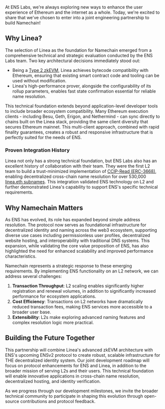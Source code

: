 At ENS Labs, we're always exploring new ways to enhance the user experience of Ethereum and the internet as a whole. Today, we're excited to share that we've chosen to enter into a joint engineering partnership to build Namechain!

## Why Linea?

The selection of Linea as the foundation for Namechain emerged from a comprehensive technical and strategic evaluation conducted by the ENS Labs team. Two key architectural decisions immediately stood out:

- Being a [Type 2 zkEVM](https://vitalik.eth.limo/general/2022/08/04/zkevm.html#type-2-fully-evm-equivalent), Linea achieves bytecode compatibility with Ethereum, ensuring that existing smart contract code and tooling can be used without modification.
- Linea's high-performance prover, alongside the configurability of its rollup parameters, enables fast state confirmation essential for reliable name resolution.

This technical foundation extends beyond application-level developer tools to include broader ecosystem compatibility. Many Ethereum execution clients \- including Besu, Geth, Erigon, and Nethermind \- can sync directly to chains built on the Linea stack, providing the same client diversity that secures Ethereum mainnet. This multi-client approach, combined with rapid finality guarantees, creates a robust and responsive infrastructure that is perfectly suited for the needs of ENS.

### Proven Integration History

Linea not only has a strong technical foundation, but ENS Labs also has an excellent history of collaboration with their team. They were the first L2 team to build a trust-minimized implementation of [CCIP-Read (ERC-3668)](https://eips.ethereum.org/EIPS/eip-3668), enabling decentralized cross-chain name resolution for over 530,000 [linea.eth subnames](https://names.linea.build/). This integration validated ENS technology on L2 and further demonstrated Linea's capability to support ENS's specific technical requirements.

## Why Namechain Matters

As ENS has evolved, its role has expanded beyond simple address resolution. The protocol now serves as foundational infrastructure for decentralized identity and naming across the web3 ecosystem, supporting diverse use cases including permissionless user profiles, decentralized website hosting, and interoperability with traditional DNS systems. This expansion, while validating the core value proposition of ENS, has also highlighted the need for enhanced scalability and improved performance characteristics.

Namechain represents a strategic response to these emerging requirements. By implementing ENS functionality on an L2 network, we can address several challenges:

1. **Transaction Throughput**: L2 scaling enables significantly higher registration and renewal volumes, in addition to significantly increased performance for ecosystem applications.
2. **Cost Efficiency**: Transactions on L2 networks have dramatically reduced transaction fees, making ENS services more accessible to a broader user base.
3. **Extensibility**: L2s make exploring advanced naming features and complex resolution logic more practical.

## Building the Future Together

This partnership will combine Linea's advanced zkEVM architecture with ENS's upcoming ENSv2 protocol to create robust, scalable infrastructure for THE decentralized identity system. Our joint development roadmap will focus on protocol enhancements for ENS and Linea, in addition to the broader mission of serving L2s and their users. This technical foundation will enable innovative applications in cross-chain name resolution, decentralized hosting, and identity verification.

As we progress through our development milestones, we invite the broader technical community to participate in shaping this evolution through open-source contributions and protocol feedback.
